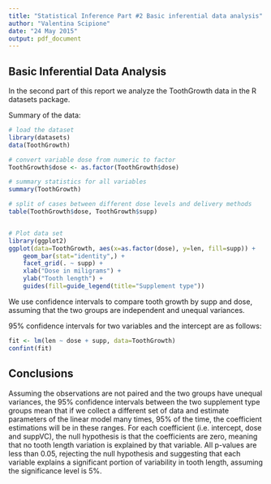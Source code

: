 ```yaml
---
title: "Statistical Inference Part #2 Basic inferential data analysis"
author: "Valentina Scipione"
date: "24 May 2015"
output: pdf_document
---
```


## Basic Inferential Data Analysis

In the second part of this report we analyze the ToothGrowth data in the R datasets package.

Summary of the data:
```r
# load the dataset
library(datasets)
data(ToothGrowth)

# convert variable dose from numeric to factor
ToothGrowth$dose <- as.factor(ToothGrowth$dose)

# summary statistics for all variables
summary(ToothGrowth)

# split of cases between different dose levels and delivery methods
table(ToothGrowth$dose, ToothGrowth$supp)


# Plot data set
library(ggplot2)
ggplot(data=ToothGrowth, aes(x=as.factor(dose), y=len, fill=supp)) +
    geom_bar(stat="identity",) +
    facet_grid(. ~ supp) +
    xlab("Dose in miligrams") +
    ylab("Tooth length") +
    guides(fill=guide_legend(title="Supplement type"))
```

We use confidence intervals to compare tooth growth by supp and dose, assuming that the two groups are independent and unequal variances.

95% confidence intervals for two variables and the intercept are as follows:

```r
fit <- lm(len ~ dose + supp, data=ToothGrowth)
confint(fit)
```

## Conclusions

Assuming the observations are not paired and the two groups have unequal variances, the 95% confidence intervals between the two supplement type groups mean that if we collect a different set of data and estimate parameters of the linear model many times, 95% of the time, the coefficient estimations will be in these ranges. For each coefficient (i.e. intercept, dose and suppVC), the null hypothesis is that the coefficients are zero, meaning that no tooth length variation is explained by that variable. All p-values are less than 0.05, rejecting the null hypothesis and suggesting that each variable explains a significant portion of variability in tooth length, assuming the significance level is 5%.